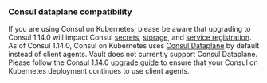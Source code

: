 ### Consul dataplane compatibility
If you are using Consul on Kubernetes, please be aware that upgrading to Consul 1.14.0 will impact Consul [secrets](/vault/docs/secrets/consul), [storage](/vault/docs/configuration/storage/consul), and [service registration](/vault/docs/configuration/service-registration/consul). As of Consul 1.14.0, Consul on Kubernetes uses [Consul Dataplane](/consul/docs/connect/dataplane) by default instead of client agents. Vault does not currently support Consul Dataplane. Please follow the Consul 1.14.0 [upgrade guide](/consul/docs/k8s/upgrade#upgrading-to-consul-dataplane) to ensure that your Consul on Kubernetes deployment continues to use client agents.
